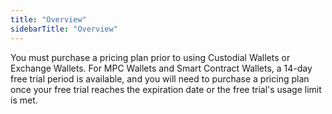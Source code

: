 ```yaml
---
title: "Overview"
sidebarTitle: "Overview"
---
```


You must purchase a pricing plan prior to using Custodial Wallets or Exchange Wallets. For MPC Wallets and Smart Contract Wallets, a 14-day free trial period is available, and you will need to purchase a pricing plan once your free trial reaches the expiration date or the free trial's usage limit is met.